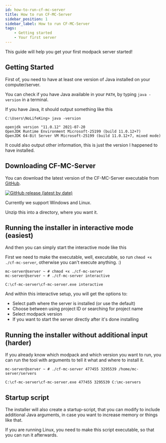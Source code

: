 ```yaml
---
id: how-to-run-cf-mc-server
title: How to run CF-MC-Server
sidebar_position: 1
sidebar_label: How to run CF-MC-Server
tags:
    - Getting started
    - Your first server
---
```



This guide will help you get your first modpack server started!

## Getting Started

First of, you need to have at least one version of Java installed on your computer/server.

You can check if you have Java available in your `PATH`, by typing `java -version` in a terminal.

If you have Java, it should output something like this

```plain
C:\Users\NoLifeKing> java -version

openjdk version "11.0.12" 2021-07-20
OpenJDK Runtime Environment Microsoft-25199 (build 11.0.12+7)
OpenJDK 64-Bit Server VM Microsoft-25199 (build 11.0.12+7, mixed mode)
```

It could also output other information, this is just the version I happened to have installed.

## Downloading CF-MC-Server

You can download the latest version of the CF-MC-Server executable from [GitHub](https://github.com/CurseForgeCommunity/cf-mc-server/releases/latest).

[![GitHub release (latest by date)](https://img.shields.io/github/v/release/curseforgecommunity/cf-mc-server?color=%23f16436&label=CF-MC-Server%20version&style=for-the-badge)](https://github.com/CurseForgeCommunity/cf-mc-server/releases/latest)

Currently we support Windows and Linux.

Unzip this into a directory, where you want it.

## Running the installer in interactive mode (easiest)

And then you can simply start the interactive mode like this

<Tabs groupId="operating-system">
<TabItem value="linux" label="Linux" default>

First we need to make the executable, well, executable, so run `chmod +x ./cf-mc-server`, otherwise you can't execute anything. :)

```shell
mc-server@server ~ # chmod +x ./cf-mc-server
mc-server@server ~ # ./cf-mc-server interactive
```

</TabItem>
<TabItem value="windows" label="Windows">

```shell
C:\cf-mc-server\cf-mc-server.exe interactive
```

</TabItem>

</Tabs>

And within this interactive setup, you will get the options to:

-   Select path where the server is installed (or use the default)
-   Choose between using project ID or searching for project name
-   Select modpack version
-   If you want to start the server directly after it's done installing

## Running the installer without additional input (harder)

If you already know which modpack and which version you want to run, you can run the tool with arguments to tell it what and where to install it.

<Tabs groupId="operating-system">
<TabItem value="linux" label="Linux" default>

```shell
mc-server@server ~ # ./cf-mc-server 477455 3295539 /home/mc-server/servers
```

</TabItem>
<TabItem value="windows" label="Windows">

```shell
C:\cf-mc-server\cf-mc-server.exe 477455 3295539 C:\mc-servers
```

</TabItem>

</Tabs>

## Startup script

The installer will also create a startup-script, that you can modify to include additional Java arguments, in case you want to increase memory or things like that.

If you are running Linux, you need to make this script executable, so that you can run it afterwards.
